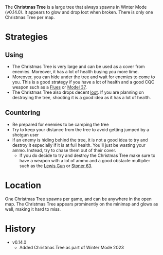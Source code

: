 <Event />

The **Christmas Tree** is a large tree that always spawns in Winter Mode (v0.14.0). It appears to glow and drop loot when broken. There is only one
Christmas Tree per map.

# Strategies

## Using

- The Christmas Tree is very large and can be used as a cover from enemies. Moreover, it has a lot of health buying you more time.
- Moreover, you can hide under the tree and wait for enemies to come to you. This is a good strategy if you have a lot of health and a good CQC weapon
  such as a [Flues](/weapons/guns/flues) or [Model 37](/weapons/guns/model_37).
- The Christmas Tree also drops decent [loot](/loot#christmas_tree). If you are planning on destroying the tree, shooting it is a good idea as it has
  a lot of health.

## Countering

- Be prepared for enemies to be camping the tree
- Try to keep your distance from the tree to avoid getting jumped by a shotgun user
- If an enemy is hiding behind the tree, it is not a good idea to try and destroy it especially if it is at full health. You'll just be wasting your ammo.
  Instead, try to chase them out of their cover.
  - If you do decide to try and destroy the Christmas Tree make sure to have a weapon with a lot of ammo and a good obstacle multiplier such as the
    [Lewis Gun](/weapons/guns/lewis_gun) or [Stoner 63](/weapons/guns/stoner_63).

# Location
One Christmas Tree spawns per game, and can be anywhere in the open map. The Christmas Tree appears prominently on the minimap and glows as well, making it
hard to miss.

# History
- v0.14.0
  - Added Christmas Tree as part of Winter Mode 2023

